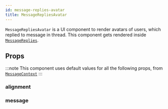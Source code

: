 ```yaml
---
id: message-replies-avatar
title: MessageRepliesAvatar
---
```




`MessageRepliesAvatar` is a UI component to render avatars of users, which replied to message in thread. This component gets rendered inside [`MessageReplies`](./message-replies).

## Props

:::note
This component uses default values for all the following props, from [`MessageContext`](../contexts/message-context)
:::

### alignment

<Alignment />

### message

<MessageProp />